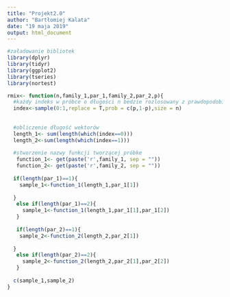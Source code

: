 ```yaml
---
title: "Projekt2.0"
author: "Bartłomiej Kalata"
date: "19 maja 2019"
output: html_document
---
```


```r
#załadowanie bibliotek
library(dplyr)
library(tidyr)
library(ggplot2)
library(tseries)
library(nortest)
```



```r
rmix<- function(n,family_1,par_1,family_2,par_2,p){
  #każdy indeks w próbce o długości n bedzie rozlosowany z prawdopodobieństwem p
  index<-sample(0:1,replace = T,prob = c(p,1-p),size = n)
  
 
  #obliczenie długość wektorów
  length_1<- sum(length(which(index==0)))
  length_2<-sum(length(which(index==1)))
  
  #stworzenie nazwy funkcji tworzącej próbke 
   function_1<- get(paste('r',family_1, sep = ""))
   function_2<- get(paste('r',family_2, sep = ""))
  
  if(length(par_1)==1){
    sample_1<-function_1(length_1,par_1[1])
    
  }
   else if(length(par_1)==2){
     sample_1<-function_1(length_1,par_1[1],par_1[2])
   }
   
   if(length(par_2)==1){
    sample_2<-function_2(length_2,par_2[1])
    
  }
   else if(length(par_2)==2){
     sample_2<-function_2(length_2,par_2[1],par_2[2])
   }
  
  c(sample_1,sample_2)
}
```


